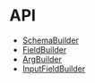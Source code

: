 

# API

- [SchemaBuilder](./api/schema-builder)
- [FieldBuilder](./api/field-builder)
- [ArgBuilder](./api/arg-builder)
- [InputFieldBuilder](./api/input-field-builder)
